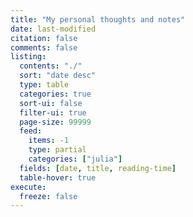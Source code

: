 ```yaml
---
title: "My personal thoughts and notes"
date: last-modified
citation: false
comments: false
listing:
  contents: "./"
  sort: "date desc"
  type: table
  categories: true
  sort-ui: false
  filter-ui: true
  page-size: 99999
  feed:
    items: -1
    type: partial
    categories: ["julia"]
  fields: [date, title, reading-time]
  table-hover: true
execute:
  freeze: false
---
```

